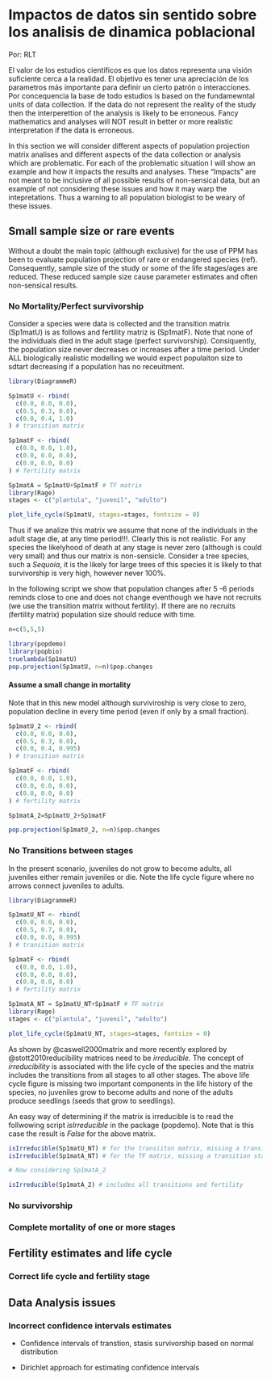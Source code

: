 # Impactos de datos sin sentido sobre los analisis de dinamica poblacional

Por: RLT

El valor de los estudios cientificos es que los datos representa una visión suficiente cerca a la realidad. El objetivo es tener una apreciación de los parametros más importante para definir un cierto patrón o interacciones. Por concequencia la base de todo estudios is based on the fundamewntal units of data collection.  If the data do not represent the reality of the study then the interperettion of the analysis is likely to be erroneous. Fancy mathematics and analyses will NOT result in better or more realistic interpretation if the data is erroneous.  

In this section we will consider different aspects of population projection matrix analises and different aspects of the data collection or analysis which are problematic. For each of the problematic situation I will show an example and how it impacts the results and analyses.  These "Impacts" are not meant to be inclusive of all possible results of non-sensical data, but an example of not considering these issues and how it may warp the intepretations.  Thus a warning to all population biologist to be weary of these issues.  

## Small sample size or rare events

Without a doubt the main topic (although exclusive) for the use of PPM has been to evaluate population projection of rare or endangered species (ref). Consequently, sample size of the study or some of the life stages/ages are reduced. These reduced sample size cause parameter estimates and often non-sensical results.  


### No Mortality/Perfect survivorship

Consider a species were data is collected and the transition matrix (Sp1matU) is as follows and fertility matriz is (Sp1matF). Note that none of the individuals died in the adult stage (perfect survivorship).  Consiquently, the population size never decreases or increases after a time period.   Under ALL biologically realistic modelling we would expect populaiton size to sdtart decreasing if a population has no receuitment.   

```r
library(DiagrammeR)

Sp1matU <- rbind(
  c(0.0, 0.0, 0.0),
  c(0.5, 0.3, 0.0),
  c(0.0, 0.4, 1.0)
) # transition matrix

Sp1matF <- rbind(
  c(0.0, 0.0, 1.0),
  c(0.0, 0.0, 0.0),
  c(0.0, 0.0, 0.0)
) # fertility matrix

Sp1matA = Sp1matU+Sp1matF # TF matrix
library(Rage)
stages <- c("plantula", "juvenil", "adulto")

plot_life_cycle(Sp1matU, stages=stages, fontsize = 0)
```


Thus if we analize this matrix we assume that none of the individuals in the adult stage die, at any time period!!!. Clearly this is not realistic.  For any species the likelyhood of death at any stage is never zero (although is could very small) and thus our matrix is non-sensicle. Consider a tree species, such a *Sequoia*, it is the likely for large trees of this species it is likely to that survivorship is very high, however never 100%.   

In the following script we show that population changes after 5 -6 periods reminds close to one and does not change eventhough we have not recruits (we use the transition matrix without fertility).  If there are no recruits (fertility matrix) population size should reduce with time.  

```r
n=c(5,5,5)

library(popdemo)
library(popbio)
truelambda(Sp1matU)
pop.projection(Sp1matU, n=n)$pop.changes
```


#### Assume a small change in mortality

Note that in this new model although surviviroship is very close to zero, population decline in every time period (even if only by a small fraction). 

```r
Sp1matU_2 <- rbind(
  c(0.0, 0.0, 0.0),
  c(0.5, 0.3, 0.0),
  c(0.0, 0.4, 0.995)
) # transition matrix

Sp1matF <- rbind(
  c(0.0, 0.0, 1.0),
  c(0.0, 0.0, 0.0),
  c(0.0, 0.0, 0.0)
) # fertility matrix

Sp1matA_2=Sp1matU_2+Sp1matF

pop.projection(Sp1matU_2, n=n)$pop.changes

```



### No Transitions between stages

In the present scenario, juveniles do not grow to become adults, all juveniles either remain juveniles or die. Note the life cycle figure where no arrows connect juveniles to adults.   

```r
library(DiagrammeR)

Sp1matU_NT <- rbind(
  c(0.0, 0.0, 0.0),
  c(0.5, 0.7, 0.0),
  c(0.0, 0.0, 0.995)
) # transition matrix

Sp1matF <- rbind(
  c(0.0, 0.0, 1.0),
  c(0.0, 0.0, 0.0),
  c(0.0, 0.0, 0.0)
) # fertility matrix

Sp1matA_NT = Sp1matU_NT+Sp1matF # TF matrix
library(Rage)
stages <- c("plantula", "juvenil", "adulto")

plot_life_cycle(Sp1matU_NT, stages=stages, fontsize = 0)
```


As shown by @caswell2000matrix and more recently explored by @stott2010reducibility matrices need to be *irreducible*.  The concept of *irreducibility* is associated with the life cycle of the species and the matrix includes the transitions from all stages to all other stages.    The above life cycle figure is missing two important components in the life history of the species, no juveniles grow to become adults and none of the adults produce seedlings (seeds that grow to seedlings).  

An easy way of determining if the matrix is irreducible is to read the follwowing script *isIrreducible* in the package (popdemo). Note that is this case the result is *False* for the above matrix. 

```r
isIrreducible(Sp1matU_NT) # for the transiiton matrix, missing a transition stage and fertility
isIrreducible(Sp1matA_NT) # for the TF matrix, missing a transition stage

# Now considering Sp1matA_2

isIrreducible(Sp1matA_2) # includes all transitions and fertility
```


### No survivorship

### Complete mortality of one or more stages


## Fertility estimates and life cycle

### Correct life cycle and fertility stage

## Data Analysis issues

### Incorrect confidence intervals estimates

  - Confidence intervals of transtion, stasis survivorship based on normal distribution
  
  - Dirichlet approach for estimating confidence intervals
  




